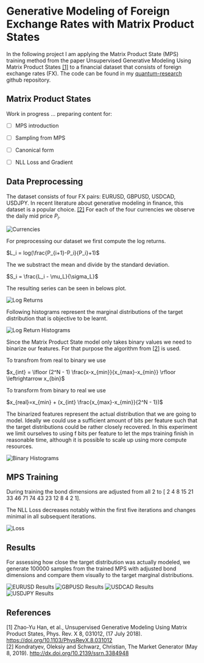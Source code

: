 # Generative Modeling of Foreign Exchange Rates with Matrix Product States

In the following project I am applying the Matrix Product State (MPS) training method from the paper Unsupervised Generative Modeling Using Matrix Product States [[1]](#references) to a financial dataset that consists of foreign exchange rates (FX). The code can be found in my [quantum-research](https://github.com/4d6174686973/quantum-research) github repository.

## Matrix Product States

Work in progress ... preparing content for:

- [ ] MPS introduction
- [ ] Sampling from MPS
- [ ] Canonical form
- [ ] NLL Loss and Gradient


## Data Preprocessing

The dataset consists of four FX pairs: EURUSD, GBPUSD, USDCAD, USDJPY. In recent literature about generative modeling in finance, this dataset is a popular choice. [[2]](#references) For each of the four currencies we observe the daily mid price $P_i$. 

![Currencies](/currencies.png)

For preprocessing our dataset we first compute the log returns.

$L_i = log(\frac{P_{i+1}-P_i}{P_i}+1)$

The we substract the mean and divide by the standard deviation.

$S_i = \frac{L_i - \mu_L}{\sigma_L}$

The resulting series can be seen in belows plot.

![Log Returns](/log_returns.png)

Following histograms represent the marginal distributions of the target distribution that is objective to be learnt.

![Log Return Histograms](/log_ret_hists.png)

Since the Matrix Product State model only takes binary values we need to binarize our features.
For that purpose the algorithm from [[2]](#references) is used.

To transfrom from real to binary we use

$x_{int} = \lfloor (2^N - 1) \frac{x-x_{min}}{x_{max}-x_{min}} \rfloor \leftrightarrow x_{bin}$

To transform from binary to real we use

$x_{real}=x_{min} + (x_{int} \frac{x_{max}-x_{min}}{2^N - 1})$

The binarized features represent the actual distribution that we are going to model.
Ideally we could use a sufficient amount of bits per feature such that the target distributions could be rather closely recovered.
In this experiment we limit ourselves to using f bits per feature to let the mps training finish in reasonable time,
although it is possible to scale up using more compute resources. 

![Binary Histograms](/binary_hists.png)

## MPS Training

During training the bond dimensions are adjusted from all 2 to [ 2  4  8 15 21 33 46 71 74 43 23 12  8  4  2  1].

The NLL Loss decreases notably within the first five iterations and changes minimal in all subsequent iterations. 

![Loss](/loss.png)


## Results

For assessing how close the target distribution was actually modeled,
we generate 100000 samples from the trained MPS with adjusted bond dimensions
and compare them visually to the target marginal distributions.

![EURUSD Results](/EURUSD_result.png)
![GBPUSD Results](/GBPUSD_result.png)
![USDCAD Results](/USDCAD_result.png)
![USDJPY Results](/USDJPY_result.png)


## References

[1] Zhao-Yu Han, et al., Unsupervised Generative Modeling Using Matrix Product States, Phys. Rev. X 8, 031012, (17 July 2018). https://doi.org/10.1103/PhysRevX.8.031012 \
[2] Kondratyev, Oleksiy and Schwarz, Christian, The Market Generator (May 8, 2019). http://dx.doi.org/10.2139/ssrn.3384948 